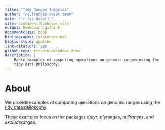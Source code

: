```yaml
--- 
title: "Tidy Ranges Tutorial"
author: "nullranges devel team"
date: "`r Sys.Date()`"
site: bookdown::bookdown_site
output: bookdown::gitbook
documentclass: book
bibliography: references.bib
biblio-style: apalike
link-citations: yes
github-repo: rstudio/bookdown-demo
description: |
    Basic examples of computing operations on genomic ranges using the
    tidy data philosophy.
---
```


# About {-}

We provide examples of computing operations on genomic ranges using the
[tidy data philosophy](https://tidyr.tidyverse.org/articles/tidy-data.html).

These examples focus on the packages *dplyr*, *plyranges*,
*nullranges*, and *excluderanges*.
